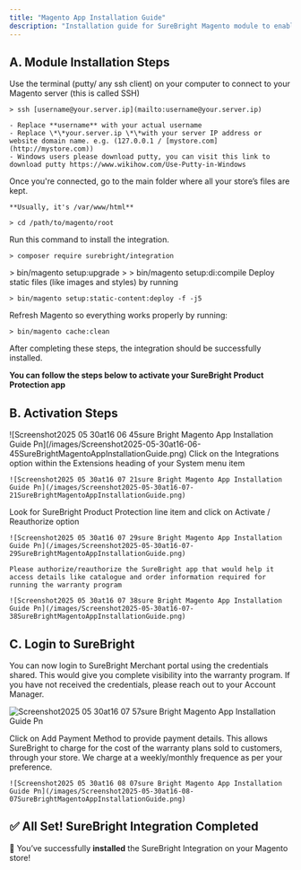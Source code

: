 ```yaml
---
title: "Magento App Installation Guide"
description: "Installation guide for SureBright Magento module to enable product and shipping protection on you website. "
---
```


## A. Module Installation Steps

<AccordionGroup>
  <Accordion title="Access the Server" iconType="duotone">
    Use the terminal (putty/ any ssh client) on your computer to connect to your Magento server (this is called SSH)

    > ssh [username@your.server.ip](mailto:username@your.server.ip)

    - Replace **username** with your actual username
    - Replace \*\*your.server.ip \*\*with your server IP address or website domain name. e.g. (127.0.0.1 / [mystore.com](http://mystore.com))
    - Windows users please download putty, you can visit this link to download putty https://www.wikihow.com/Use-Putty-in-Windows
  </Accordion>
  <Accordion title=" Go to the Magento folder">
    Once you're connected, go to the main folder where all your store’s files are kept.

    **Usually, it's /var/www/html**

    > cd /path/to/magento/root
  </Accordion>
  <Accordion title=" Add the Integration">
    Run this command to install the integration.

    > composer require surebright/integration
  </Accordion>
  <Accordion title="Update and Prepare Magento">
    > bin/magento setup:upgrade
    >
    > bin/magento setup:di:compile
  </Accordion>
  <Accordion title="Setup your store visuals">
    Deploy static files (like images and styles) by running

    > bin/magento setup:static-content:deploy -f -j5
  </Accordion>
  <Accordion title="Clear the cache">
    Refresh Magento so everything works properly by running:

    > bin/magento cache:clean
  </Accordion>
</AccordionGroup>

After completing these steps, the integration should be successfully installed.

**You can follow the steps below to activate your SureBright Product Protection app**

## B. Activation Steps

<AccordionGroup>
  <Accordion title=" Login to your Magento Admin Panel">
    ![Screenshot2025 05 30at16 06 45sure Bright Magento App Installation Guide Pn](/images/Screenshot2025-05-30at16-06-45SureBrightMagentoAppInstallationGuide.png)
  </Accordion>
  <Accordion title=" Navigate to Integrations">
    Click on the Integrations option within the Extensions heading of your System menu item

    ![Screenshot2025 05 30at16 07 21sure Bright Magento App Installation Guide Pn](/images/Screenshot2025-05-30at16-07-21SureBrightMagentoAppInstallationGuide.png)
  </Accordion>
  <Accordion title=" Authorize SureBright">
    Look for SureBright Product Protection line item and click on Activate / Reauthorize option

    ![Screenshot2025 05 30at16 07 29sure Bright Magento App Installation Guide Pn](/images/Screenshot2025-05-30at16-07-29SureBrightMagentoAppInstallationGuide.png)

    Please authorize/reauthorize the SureBright app that would help it access details like catalogue and order information required for running the warranty program

    ![Screenshot2025 05 30at16 07 38sure Bright Magento App Installation Guide Pn](/images/Screenshot2025-05-30at16-07-38SureBrightMagentoAppInstallationGuide.png)
  </Accordion>
</AccordionGroup>

## C. Login to SureBright

You can now login to SureBright Merchant portal using the credentials shared. This would give you complete visibility into the warranty program. If you have not received the credentials, please reach out to your Account Manager.

![Screenshot2025 05 30at16 07 57sure Bright Magento App Installation Guide Pn](/images/Screenshot2025-05-30at16-07-57SureBrightMagentoAppInstallationGuide.png)

<AccordionGroup>
  <Accordion title="Add Payment Method" iconType="duotone">
    Click on Add Payment Method to provide payment details. This allows SureBright to charge for the cost of the warranty plans sold to customers, through your store. We charge at a weekly/monthly frequence as per your preference.

    ![Screenshot2025 05 30at16 08 07sure Bright Magento App Installation Guide Pn](/images/Screenshot2025-05-30at16-08-07SureBrightMagentoAppInstallationGuide.png)
  </Accordion>
</AccordionGroup>

## ✅ **All Set\! SureBright Integration Completed**

🎉 You’ve successfully **installed** the SureBright Integration on your Magento store\!